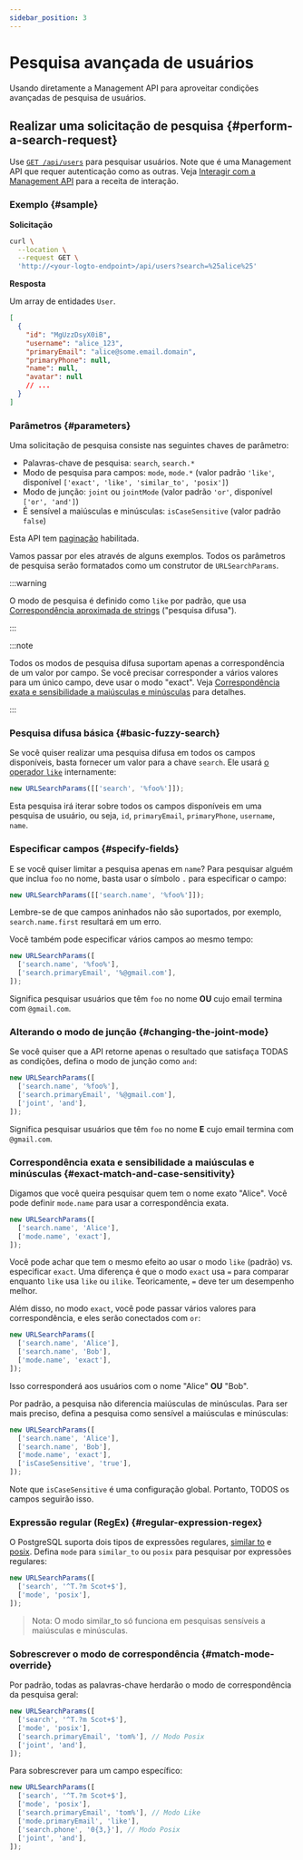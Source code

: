 ```yaml
---
sidebar_position: 3
---
```


# Pesquisa avançada de usuários

Usando diretamente a Management API para aproveitar condições avançadas de pesquisa de usuários.

## Realizar uma solicitação de pesquisa \{#perform-a-search-request}

Use [`GET /api/users`](https://openapi.logto.io/operation/operation-getuser) para pesquisar usuários. Note que é uma Management API que requer autenticação como as outras. Veja [Interagir com a Management API](/integrate-logto/interact-with-management-api) para a receita de interação.

### Exemplo \{#sample}

**Solicitação**

```bash
curl \
  --location \
  --request GET \
  'http://<your-logto-endpoint>/api/users?search=%25alice%25'

```

**Resposta**

Um array de entidades `User`.

```json
[
  {
    "id": "MgUzzDsyX0iB",
    "username": "alice_123",
    "primaryEmail": "alice@some.email.domain",
    "primaryPhone": null,
    "name": null,
    "avatar": null
    // ...
  }
]
```

### Parâmetros \{#parameters}

Uma solicitação de pesquisa consiste nas seguintes chaves de parâmetro:

- Palavras-chave de pesquisa: `search`, `search.*`
- Modo de pesquisa para campos: `mode`, `mode.*` (valor padrão `'like'`, disponível `['exact', 'like', 'similar_to', 'posix']`)
- Modo de junção: `joint` ou `jointMode` (valor padrão `'or'`, disponível `['or', 'and']`)
- É sensível a maiúsculas e minúsculas: `isCaseSensitive` (valor padrão `false`)

Esta API tem [paginação](/integrate-logto/interact-with-management-api/#managing-paginated-api-responses) habilitada.

Vamos passar por eles através de alguns exemplos. Todos os parâmetros de pesquisa serão formatados como um construtor de `URLSearchParams`.

:::warning

O modo de pesquisa é definido como `like` por padrão, que usa [Correspondência aproximada de strings](https://en.wikipedia.org/wiki/Approximate_string_matching) ("pesquisa difusa").

:::

:::note

Todos os modos de pesquisa difusa suportam apenas a correspondência de um valor por campo. Se você precisar corresponder a vários valores para um único campo, deve usar o modo "exact". Veja [Correspondência exata e sensibilidade a maiúsculas e minúsculas](./#exact-match-and-case-sensitivity) para detalhes.

:::

### Pesquisa difusa básica \{#basic-fuzzy-search}

Se você quiser realizar uma pesquisa difusa em todos os campos disponíveis, basta fornecer um valor para a chave `search`. Ele usará [o operador `like`](https://www.postgresql.org/docs/current/functions-matching.html#FUNCTIONS-LIKE) internamente:

```javascript
new URLSearchParams([['search', '%foo%']]);
```

Esta pesquisa irá iterar sobre todos os campos disponíveis em uma pesquisa de usuário, ou seja, `id`, `primaryEmail`, `primaryPhone`, `username`, `name`.

### Especificar campos \{#specify-fields}

E se você quiser limitar a pesquisa apenas em `name`? Para pesquisar alguém que inclua `foo` no nome, basta usar o símbolo `.` para especificar o campo:

```javascript
new URLSearchParams([['search.name', '%foo%']]);
```

Lembre-se de que campos aninhados não são suportados, por exemplo, `search.name.first` resultará em um erro.

Você também pode especificar vários campos ao mesmo tempo:

```javascript
new URLSearchParams([
  ['search.name', '%foo%'],
  ['search.primaryEmail', '%@gmail.com'],
]);
```

Significa pesquisar usuários que têm `foo` no nome **OU** cujo email termina com `@gmail.com`.

### Alterando o modo de junção \{#changing-the-joint-mode}

Se você quiser que a API retorne apenas o resultado que satisfaça TODAS as condições, defina o modo de junção como `and`:

```javascript
new URLSearchParams([
  ['search.name', '%foo%'],
  ['search.primaryEmail', '%@gmail.com'],
  ['joint', 'and'],
]);
```

Significa pesquisar usuários que têm `foo` no nome **E** cujo email termina com `@gmail.com`.

### Correspondência exata e sensibilidade a maiúsculas e minúsculas \{#exact-match-and-case-sensitivity}

Digamos que você queira pesquisar quem tem o nome exato "Alice". Você pode definir `mode.name` para usar a correspondência exata.

```javascript
new URLSearchParams([
  ['search.name', 'Alice'],
  ['mode.name', 'exact'],
]);
```

Você pode achar que tem o mesmo efeito ao usar o modo `like` (padrão) vs. especificar `exact`. Uma diferença é que o modo `exact` usa `=` para comparar enquanto `like` usa `like` ou `ilike`. Teoricamente, `=` deve ter um desempenho melhor.

Além disso, no modo `exact`, você pode passar vários valores para correspondência, e eles serão conectados com `or`:

```javascript
new URLSearchParams([
  ['search.name', 'Alice'],
  ['search.name', 'Bob'],
  ['mode.name', 'exact'],
]);
```

Isso corresponderá aos usuários com o nome "Alice" **OU** "Bob".

Por padrão, a pesquisa não diferencia maiúsculas de minúsculas. Para ser mais preciso, defina a pesquisa como sensível a maiúsculas e minúsculas:

```javascript
new URLSearchParams([
  ['search.name', 'Alice'],
  ['search.name', 'Bob'],
  ['mode.name', 'exact'],
  ['isCaseSensitive', 'true'],
]);
```

Note que `isCaseSensitive` é uma configuração global. Portanto, TODOS os campos seguirão isso.

### Expressão regular (RegEx) \{#regular-expression-regex}

O PostgreSQL suporta dois tipos de expressões regulares, [similar to](https://www.postgresql.org/docs/current/functions-matching.html#FUNCTIONS-SIMILARTO-REGEXP) e [posix](https://www.postgresql.org/docs/current/functions-matching.html#FUNCTIONS-POSIX-REGEXP). Defina `mode` para `similar_to` ou `posix` para pesquisar por expressões regulares:

```javascript
new URLSearchParams([
  ['search', '^T.?m Scot+$'],
  ['mode', 'posix'],
]);
```

> Nota: O modo similar_to só funciona em pesquisas sensíveis a maiúsculas e minúsculas.

### Sobrescrever o modo de correspondência \{#match-mode-override}

Por padrão, todas as palavras-chave herdarão o modo de correspondência da pesquisa geral:

```javascript
new URLSearchParams([
  ['search', '^T.?m Scot+$'],
  ['mode', 'posix'],
  ['search.primaryEmail', 'tom%'], // Modo Posix
  ['joint', 'and'],
]);
```

Para sobrescrever para um campo específico:

```javascript
new URLSearchParams([
  ['search', '^T.?m Scot+$'],
  ['mode', 'posix'],
  ['search.primaryEmail', 'tom%'], // Modo Like
  ['mode.primaryEmail', 'like'],
  ['search.phone', '0{3,}'], // Modo Posix
  ['joint', 'and'],
]);
```
